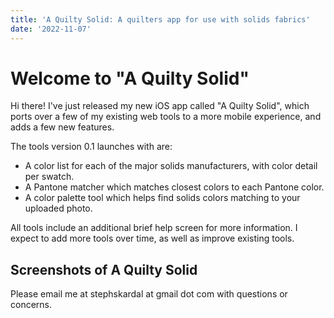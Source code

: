 ```yaml
---
title: 'A Quilty Solid: A quilters app for use with solids fabrics'
date: '2022-11-07'
---
```



<FormatColors />

# Welcome to "A Quilty Solid"

Hi there! I've just released my new iOS app called "A Quilty Solid",
which ports over a few of my existing web tools to a more mobile experience,
and adds a few new features.

The tools version 0.1 launches with are:

- A color list for each of the major solids manufacturers, with color detail per swatch.
- A Pantone matcher which matches closest colors to each Pantone color.
- A color palette tool which helps find solids colors matching to your uploaded photo.

All tools include an additional brief help screen for more information.
I expect to add more tools over time, as well as improve existing tools.

## Screenshots of A Quilty Solid

<Grid container spacing={2}>
  <Grid item sm={6} md={3} style={{ border: '1px solid #ddd' }}>
    <BlogImage src="ios/home.png" width="1170" height="2532" />
  </Grid>
  <Grid item sm={6} md={3} style={{ border: '1px solid #ddd' }}>
    <BlogImage src="ios/color-list.png" width="1170" height="2532" />
  </Grid>
  <Grid item sm={6} md={3} style={{ border: '1px solid #ddd' }}>
    <BlogImage src="ios/swatch-detail.png" width="1170" height="2532" />
  </Grid>
  <Grid item sm={6} md={3} style={{ border: '1px solid #ddd' }}>
    <BlogImage src="ios/help.png" width="1170" height="2532" />
  </Grid>
</Grid>
<Grid container spacing={2}>
  <Grid item sm={6} md={3} style={{ border: '1px solid #ddd' }}>
    <BlogImage src="ios/pantone-matcher.png" width="1170" height="2532" />
  </Grid>
  <Grid item sm={6} md={3} style={{ border: '1px solid #ddd' }}>
    <BlogImage src="ios/pantone-matcher-2.png" width="1170" height="2532" />
  </Grid>
  <Grid item sm={6} md={3} style={{ border: '1px solid #ddd' }}>
    <BlogImage src="ios/color-palette.png" width="1170" height="2532" />
  </Grid>
  <Grid item sm={6} md={3} style={{ border: '1px solid #ddd' }}>
    <BlogImage src="ios/color-palette-2.png" width="1170" height="2532" />
  </Grid>
</Grid>

Please email me at stephskardal at gmail dot com with questions or concerns.
